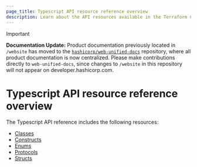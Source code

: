 ```yaml
---
page_title: Typescript API resource reference overview
description: Learn about the API resources available in the Terraform CDK library for Typescript.
---
```


> [!IMPORTANT]  
> **Documentation Update:** Product documentation previously located in `/website` has moved to the [`hashicorp/web-unified-docs`](https://github.com/hashicorp/web-unified-docs) repository, where all product documentation is now centralized. Please make contributions directly to `web-unified-docs`, since changes to `/website` in this repository will not appear on developer.hashicorp.com.

# Typescript API resource reference overview

The Typescript API reference includes the following resources:

- [Classes](/terraform/cdktf/api-reference/typescript/classes)
- [Constructs](/terraform/cdktf/api-reference/typescript/constructs)
- [Enums](/terraform/cdktf/api-reference/typescript/enums)
- [Protocols](/terraform/cdktf/api-reference/typescript/protocols)
- [Structs](/terraform/cdktf/api-reference/typescript/structs)
